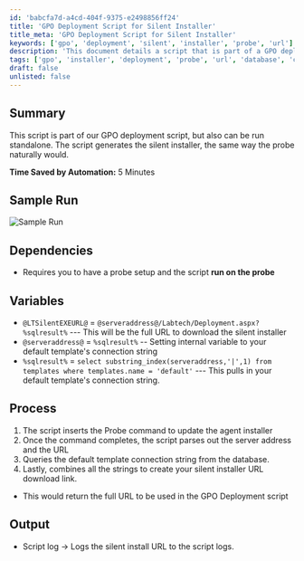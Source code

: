 ```yaml
---
id: 'babcfa7d-a4cd-404f-9375-e2498856ff24'
title: 'GPO Deployment Script for Silent Installer'
title_meta: 'GPO Deployment Script for Silent Installer'
keywords: ['gpo', 'deployment', 'silent', 'installer', 'probe', 'url']
description: 'This document details a script that is part of a GPO deployment process, capable of generating a silent installer URL. It can be executed standalone or as part of a larger deployment strategy. The script saves time by automating the installer generation process and requires specific dependencies to function correctly.'
tags: ['gpo', 'installer', 'deployment', 'probe', 'url', 'database', 'configuration']
draft: false
unlisted: false
---
```

## Summary

This script is part of our GPO deployment script, but also can be run standalone. The script generates the silent installer, the same way the probe naturally would.

**Time Saved by Automation:** 5 Minutes

## Sample Run

![Sample Run](../../../static/img/Network-Probe---Silent-EXE-URL-Generator/image_1.png)

## Dependencies

- Requires you to have a probe setup and the script **run on the probe**

## Variables

- `@LTSilentEXEURL@` = `@serveraddress@/Labtech/Deployment.aspx?%sqlresult%` --- This will be the full URL to download the silent installer
- `@serveraddress@` = `%sqlresult%` -- Setting internal variable to your default template's connection string
- `%sqlresult%` = `select substring_index(serveraddress,'|',1) from templates where templates.name = 'default'` --- This pulls in your default template's connection string.

## Process

1. The script inserts the Probe command to update the agent installer
2. Once the command completes, the script parses out the server address and the URL
3. Queries the default template connection string from the database.
4. Lastly, combines all the strings to create your silent installer URL download link.

- This would return the full URL to be used in the GPO Deployment script 

## Output

- Script log -> Logs the silent install URL to the script logs.












